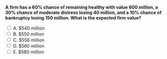 ::: {.question-block}

<form onsubmit="event.preventDefault(); checkAnswer('module9_mcq_q91')" data-correct-answer="C">
<strong style="display: block;">A firm has a 60% chance of remaining healthy with value 600 million, a 30% chance of moderate distress losing 40 million, and a 10% chance of bankruptcy losing 150 million. What is the expected firm value?</strong>

<label><input type="radio" name="module9_mcq_q91" value="A"> A. $540 million</label><br>
<label><input type="radio" name="module9_mcq_q91" value="B"> B. $550 million</label><br>
<label><input type="radio" name="module9_mcq_q91" value="C"> C. $556 million</label><br>
<label><input type="radio" name="module9_mcq_q91" value="D"> D. $560 million</label><br>
<label><input type="radio" name="module9_mcq_q91" value="E"> E. $580 million</label><br>
</form>

<div id="feedback-module9_mcq_q91" class="feedback" data-status="" style="display:none;">
✅ C is correct.  
Expected value = 0.6×600 + 0.3×(600−40) + 0.1×(600−150) = 556 million.
</div>

:::
